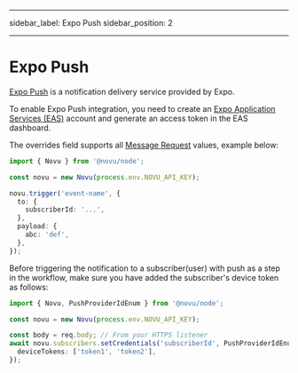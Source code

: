 
---

sidebar_label: Expo Push
sidebar_position: 2

---

# Expo Push

[Expo Push](https://docs.expo.dev/push-notifications/overview/) is a notification delivery service provided by Expo.

To enable Expo Push integration, you need to create an [Expo Application Services (EAS)](https://expo.dev) account and generate an access token in the EAS dashboard.

The overrides field supports all [Message Request](https://docs.expo.dev/push-notifications/sending-notifications/#message-request-format) values, example below:

<Tabs>
  <TabItem value="nodejs" label="Node.js" default>

```ts
import { Novu } from '@novu/node';

const novu = new Novu(process.env.NOVU_API_KEY);

novu.trigger('event-name', {
  to: {
    subscriberId: '...',
  },
  payload: {
    abc: 'def',
  },
});
```

  </TabItem>
</Tabs>

Before triggering the notification to a subscriber(user) with push as a step in the workflow, make sure you have added the subscriber's device token as follows:

```typescript
import { Novu, PushProviderIdEnum } from '@novu/node';

const novu = new Novu(process.env.NOVU_API_KEY);

const body = req.body; // From your HTTPS listener
await novu.subscribers.setCredentials('subscriberId', PushProviderIdEnum.EXPO, {
  deviceTokens: ['token1', 'token2'],
});
```
